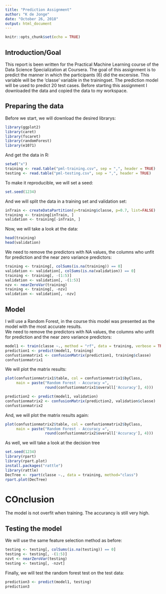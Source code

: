 ---
title: "Prediction Assignment"
author: "K de Jonge"
date: "October 26, 2018"
output: html_document
---

```{r setup, include=FALSE}
knitr::opts_chunk$set(echo = TRUE)
```


## Introduction/Goal

This report is been written for the Practical Machine Learning course of the Data Science Specialization at Coursera. The goal of this assignment is to predict the manner in which the participants (6) did the excersise. This variable will be the 'classe' variable in the trainingset. The prediction model will be used to predict 20 test cases. Before starting this assignment I downloaded the data and copied the data to my workspace.

## Preparing the data


Before we start, we will download the desired librarys:
```{r packages}
library(ggplot2)
library(caret)
library(fscaret)
library(randomForest)
library(e1071)
```

And get the data in R:
```{r data}
setwd("x")
training <- read.table("pml-training.csv", sep = ",", header = TRUE)
testing <- read.table("pml-testing.csv", sep = ",", header = TRUE)
```

To make it reproducible, we will set a seed:
```{r seed}
set.seed(1234)
```

And we will split the data in a training set and validation set:
```{r split}
inTrain <- createDataPartition(y=training$classe, p=0.7, list=FALSE)
training <- training[inTrain, ]
validation <- training[-inTrain, ]
```

Now, we will take a look at the data:
```{r summary}
head(training)
head(validation)

```

We need to remove the predictors with NA values, the columns who unfit for prediction and the near zero variance predictors:
```{r clean}
training <- training[, colSums(is.na(training)) == 0]
validation <- validation[, colSums(is.na(validation)) == 0]
training <- training[, -(1:5)]
validation <- validation[, -(1:5)]
nzv <- nearZeroVar(training)
training <- training[, -nzv]
validation <- validation[, -nzv]
```

## Model

I will use a Random Forest, in the course this model was presented as the model with the most accurate results.  
We need to remove the predictors with NA values, the columns who unfit for prediction and the near zero variance predictors:
```{r model}
model1 <- train(classe ~., method = "rf", data = training, verbose = TRUE, trControl = trainControl(method="cv"), number = 3)
prediction1 <- predict(model1, training)
confustionmatrix1 <- confusionMatrix(prediction1, training$classe)
confustionmatrix1
```


We will plot the matrix results:
```{r plot 1, echo=TRUE}
plot(confustionmatrix1$table, col = confustionmatrix1$byClass, 
     main = paste("Random Forest - Accuracy =",
                  round(confustionmatrix1$overall['Accuracy'], 4)))
```

```{r model 2}
prediction2 <- predict(model1, validation)
confustionmatrix2 <- confusionMatrix(prediction2, validation$classe)
confustionmatrix2
```

And, we will plot the matrix results again:
```{r plot2, echo=TRUE}
plot(confustionmatrix2$table, col = confustionmatrix2$byClass, 
     main = paste("Random Forest - Accuracy =",
                  round(confustionmatrix2$overall['Accuracy'], 4)))
```


As well, we will take a look at the decision tree
```{r dct}
set.seed(1234)
library(rpart)
library(rpart.plot)
install.packages("rattle")
library(rattle)
DecTree <- rpart(classe ~., data = training, method="class")
rpart.plot(DecTree)
```



# COnclusion
The model is not overfit when training. The accurancy is still very high.

## Testing the model

We will use the same feature selection method as before:
```{r model3}
testing <- testing[, colSums(is.na(testing)) == 0]
testing <- testing[, -(1:5)]
nzvt <- nearZeroVar(testing)
testing <- testing[, -nzvt]
```

Finally, we will test the random forest test on the test data:
```{r model4}
prediction3 <- predict(model1, testing)
prediction3
```





